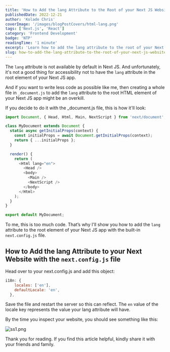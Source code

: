 ```yaml
---
title: 'How to Add the lang Attribute to the Root of your Next JS Website without _document.js'
publishedDate: 2022-12-21
author: 'Kolade Chris'
coverImage: '/images/blogPostCovers/html-lang.png'
tags: ['Next.js', 'React']
category: 'Frontend Development'
badge: 'NTP'
readingTime: '1 minute'
excerpt: 'Learn how to add the lang attribute to the root of your Next JS website without creating a _document.js file'
slug: how-to-add-the-lang-attribute-to-the-root-of-your-next-js-website-without-documentjs
---
```


The `lang` attribute is not available by default in Next JS. And unfortunately, it's not a good thing for accessibility not to have the `lang` attribute in the root element of your Next JS app.

And if you want to write less code as possible like me, then creating a whole file in `_document.js` to add the `lang` attribute to the root HTML element of your Next JS app might be an overkill.

If you decide to do it with the \_document.js file, this is how it'll look:

```js
import Document, { Head, Html, Main, NextScript } from 'next/document';

class MyDocument extends Document {
  static async getInitialProps(context) {
    const initialProps = await Document.getInitialProps(context);
    return { ...initialProps };
  }

  render() {
    return (
      <Html lang="en">
        <Head />
        <body>
          <Main />
          <NextScript />
        </body>
      </Html>
    );
  }
}

export default MyDocument;
```

To me, this is too much code. That’s why I'll show you how to add the `lang` attribute to the root element of your Next JS app with the built-in `next.config.js` file.

## How to Add the lang Attribute to your Next Website with the `next.config.js` file

Head over to your next.config.js and add this object:

```js
i18n: {
    locales: ['en'],
    defaultLocale: 'en',
  },
```

Save the file and restart the server so this can reflect. The `en` value of the locale key represents the value your lang attribute will have.

By the time you inspect your website, you should see something like this:

![ss1.png](https://media.graphassets.com/WuRRGPMoSdmvrAeCpTc7)

Thank you for reading. If you find this article helpful, kindly share it with your friends and family.
